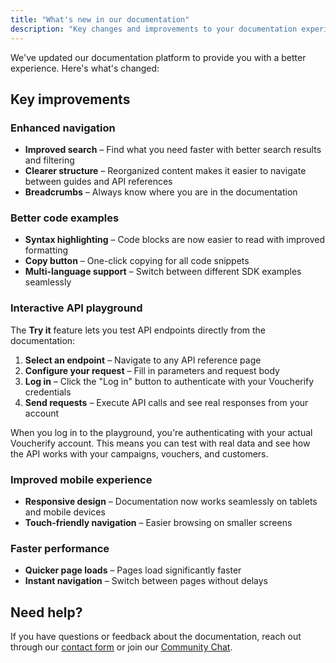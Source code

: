 ```yaml
---
title: "What's new in our documentation"
description: "Key changes and improvements to your documentation experience"
---
```


We've updated our documentation platform to provide you with a better experience. Here's what's changed:

## Key improvements

### Enhanced navigation
- **Improved search** – Find what you need faster with better search results and filtering
- **Clearer structure** – Reorganized content makes it easier to navigate between guides and API references
- **Breadcrumbs** – Always know where you are in the documentation

### Better code examples
- **Syntax highlighting** – Code blocks are now easier to read with improved formatting
- **Copy button** – One-click copying for all code snippets
- **Multi-language support** – Switch between different SDK examples seamlessly

### Interactive API playground

The **Try it** feature lets you test API endpoints directly from the documentation:

1. **Select an endpoint** – Navigate to any API reference page
2. **Configure your request** – Fill in parameters and request body
3. **Log in** – Click the "Log in" button to authenticate with your Voucherify credentials
4. **Send requests** – Execute API calls and see real responses from your account

<Callout icon="shield-check" color="#2196F3" iconType="regular">
  When you log in to the playground, you're authenticating with your actual Voucherify account. This means you can test with real data and see how the API works with your campaigns, vouchers, and customers.
</Callout>

### Improved mobile experience
- **Responsive design** – Documentation now works seamlessly on tablets and mobile devices
- **Touch-friendly navigation** – Easier browsing on smaller screens

### Faster performance
- **Quicker page loads** – Pages load significantly faster
- **Instant navigation** – Switch between pages without delays

## Need help?

If you have questions or feedback about the documentation, reach out through our [contact form](https://www.voucherify.io/contact-support) or join our [Community Chat](https://www.voucherify.io/community).
